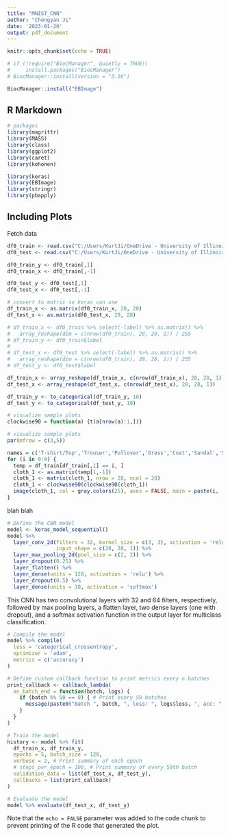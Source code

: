 ---
title: "MNIST_CNN"
author: "Chengyan Ji"
date: '2023-01-20'
output: pdf_document
---

```{r setup, include=FALSE}
knitr::opts_chunk$set(echo = TRUE)
```

```{r}
# if (!require("BiocManager", quietly = TRUE))
#     install.packages("BiocManager")
# BiocManager::install(version = "3.16")
```


```{r}
BiocManager::install("EBImage")
```

## R Markdown

```{r}
# packages
library(magrittr)
library(MASS)
library(class)
library(ggplot2)
library(caret)
library(kohonen)

library(keras)
library(EBImage)
library(stringr)
library(pbapply)
```

## Including Plots

Fetch data

```{r}
df0_train <- read.csv("C:/Users/KurtJi/OneDrive - University of Illinois - Urbana/Desktop/Personal Projects/Image_classification/fashion_mnist/fashion-mnist_train.csv")
df0_test <- read.csv("C:/Users/KurtJi/OneDrive - University of Illinois - Urbana/Desktop/Personal Projects/Image_classification/fashion_mnist/fashion-mnist_test.csv")

df0_train_y <- df0_train[,1]
df0_train_x <- df0_train[,-1]

df0_test_y <- df0_test[,1]
df0_test_x <- df0_test[,-1]
```

```{r}
# convert to matrix so keras can use
df_train_x <- as.matrix(df0_train_x, 28, 28)
df_test_x <- as.matrix(df0_test_x, 28, 28)
```

```{r}
# df_train_x <- df0_train %>% select(-label) %>% as.matrix() %>% 
#   array_reshape(dim = c(nrow(df0_train), 28, 28, 1)) / 255
# df_train_y <- df0_train$label
# 
# df_test_x <- df0_test %>% select(-label) %>% as.matrix() %>% 
#   array_reshape(dim = c(nrow(df0_train), 28, 28, 1)) / 255
# df_test_y <- df0_test$label
```

```{r}
df_train_x <- array_reshape(df_train_x, c(nrow(df_train_x), 28, 28, 1))
df_test_x <- array_reshape(df_test_x, c(nrow(df_test_x), 28, 28, 1))

df_train_y <- to_categorical(df_train_y, 10)
df_test_y <- to_categorical(df_test_y, 10)
```

```{r}
# visualize sample plots
clockwise90 = function(a) {t(a[nrow(a):1,])}
```

```{r}
# visualize sample plots
par(mfrow = c(3,5))

names = c('T-shirt/Top','Trouser','Pullover','Dress','Coat','Sandal','Shirt','Sneaker','Bag','Ankle boot')
for (i in 0:9) {
  temp = df_train[df_train[,1] == i, ]
  cloth_1 <- as.matrix(temp[1,-1])
  cloth_1 <- matrix(cloth_1, nrow = 28, ncol = 28)
  cloth_1 <- clockwise90(clockwise90(cloth_1))
  image(cloth_1, col = gray.colors(25), axes = FALSE, main = paste(i, ':', names[i+1]))
}
```
blah blah
```{r}
# Define the CNN model
model <- keras_model_sequential() 
model %>% 
  layer_conv_2d(filters = 32, kernel_size = c(3, 3), activation = 'relu', 
                input_shape = c(28, 28, 1)) %>%
  layer_max_pooling_2d(pool_size = c(2, 2)) %>%
  layer_dropout(0.25) %>%
  layer_flatten() %>%
  layer_dense(units = 128, activation = 'relu') %>%
  layer_dropout(0.5) %>%
  layer_dense(units = 10, activation = 'softmax')
```

This CNN has two convolutional layers with 32 and 64 filters, respectively, followed by max pooling layers, a flatten layer, two dense layers (one with dropout), and a softmax activation function in the output layer for multiclass classification.

```{r}
# Compile the model
model %>% compile(
  loss = 'categorical_crossentropy', 
  optimizer = 'adam', 
  metrics = c('accuracy')
)
```

```{r}
# Define custom callback function to print metrics every n batches
print_callback <- callback_lambda(
  on_batch_end = function(batch, logs) {
    if (batch %% 50 == 0) { # Print every 50 batches
      message(paste0("Batch ", batch, ", loss: ", logs$loss, ", acc: ", logs$acc))
    }
  }
)
```


```{r}
# Train the model
history <- model %>% fit(
  df_train_x, df_train_y, 
  epochs = 5, batch_size = 128, 
  verbose = 2, # Print summary of each epoch
  # steps_per_epoch = 100, # Print summary of every 50th batch
  validation_data = list(df_test_x, df_test_y),
  callbacks = list(print_callback)
)
```

```{r}
# Evaluate the model
model %>% evaluate(df_test_x, df_test_y)
```

Note that the `echo = FALSE` parameter was added to the code chunk to prevent printing of the R code that generated the plot.
